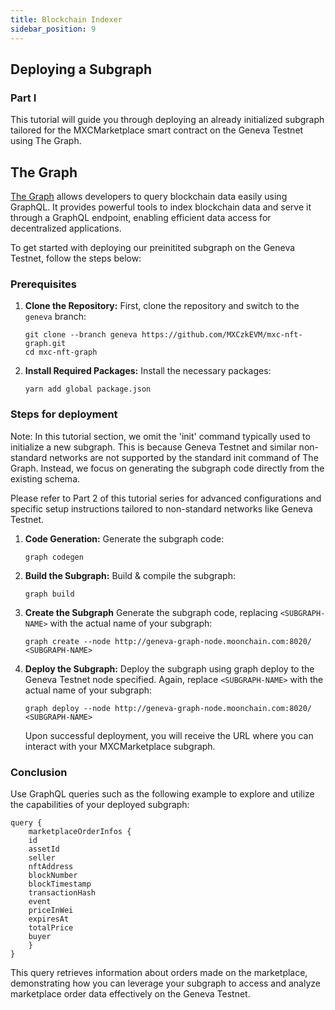 ```yaml
---
title: Blockchain Indexer
sidebar_position: 9
---
```


## Deploying a Subgraph 
### Part I

This tutorial will guide you through deploying an already initialized subgraph tailored for the MXCMarketplace smart contract on the Geneva Testnet using The Graph.

## The Graph

[The Graph](https://thegraph.com/) allows developers to query blockchain data easily using GraphQL. It provides powerful tools to index blockchain data and serve it through a GraphQL endpoint, enabling efficient data access for decentralized applications.

To get started with deploying our preinitited subgraph on the Geneva Testnet, follow the steps below:

### Prerequisites

1. **Clone the Repository:**
    First, clone the repository and switch to the `geneva` branch:

    ````
    git clone --branch geneva https://github.com/MXCzkEVM/mxc-nft-graph.git
    cd mxc-nft-graph
    ````
2. **Install Required Packages:**
    Install the necessary packages:
    ````
    yarn add global package.json
    ````
### Steps for deployment

Note: In this tutorial section, we omit the 'init' command typically used to initialize a new subgraph. This is because Geneva Testnet and similar non-standard networks are not supported by the standard init command of The Graph. Instead, we focus on generating the subgraph code directly from the existing schema.

Please refer to Part 2 of this tutorial series for advanced configurations and specific setup instructions tailored to non-standard networks like Geneva Testnet.

1. **Code Generation:**
    Generate the subgraph code:

    ````
    graph codegen
    ````
2. **Build the Subgraph:**
    Build & compile the subgraph:
    ````
    graph build
    ````
3. **Create the Subgraph**
    Generate the subgraph code, replacing `<SUBGRAPH-NAME>` with the actual name of your subgraph:

    ````
    graph create --node http://geneva-graph-node.moonchain.com:8020/ <SUBGRAPH-NAME>
    ````
4. **Deploy the Subgraph:**
    Deploy the subgraph using graph deploy to the Geneva Testnet node specified. Again, replace `<SUBGRAPH-NAME>` with the actual name of your subgraph:

    ````
    graph deploy --node http://geneva-graph-node.moonchain.com:8020/ <SUBGRAPH-NAME>
    ````
    Upon successful deployment, you will receive the URL where you can interact with your MXCMarketplace subgraph.

### Conclusion

Use GraphQL queries such as the following example to explore and utilize the capabilities of your deployed subgraph:
    
    query {
        marketplaceOrderInfos {
        id
        assetId
        seller
        nftAddress
        blockNumber
        blockTimestamp
        transactionHash
        event
        priceInWei
        expiresAt
        totalPrice
        buyer
        }
    }
    
This query retrieves information about orders made on the marketplace, demonstrating how you can leverage your subgraph to access and analyze marketplace order data effectively on the Geneva Testnet.
